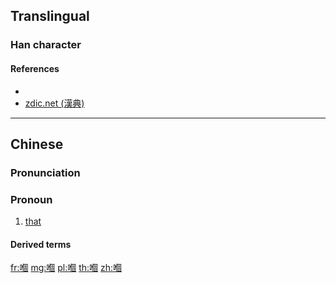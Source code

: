 {{character info/new}}
==Translingual==

===Han character===
{{Han char|rn=30|rad=口|as=10|sn=13|canj=ROWR|four=66000|ids=⿰口個}}

====References====
* {{Han ref|uh=55F0}}
* [http://www.zdic.net/z/16/js/55F0.htm zdic.net (漢典)]

----

==Chinese==
{{zh-forms|s=𠮶}}

===Pronunciation===
{{zh-pron
|m=gě
|c=go2
|cat=pron
}}

===Pronoun===
{{zh-pronoun}}

# {{lb|zh|Cantonese}} [[that]]

====Derived terms====
{{zh-der|嗰個:that|嗰啲:those|嗰便:there|嗰度:there|嗰處:there|嗰次:that time|嗰陣:at the time|嗰排:in those days|嗰頭:over there}}

[[fr:嗰]]
[[mg:嗰]]
[[pl:嗰]]
[[th:嗰]]
[[zh:嗰]]